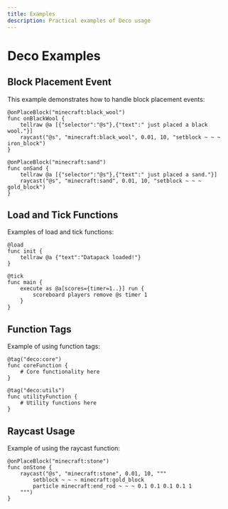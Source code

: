 ```yaml
---
title: Examples
description: Practical examples of Deco usage
---
```


# Deco Examples

## Block Placement Event

This example demonstrates how to handle block placement events:

```deco
@onPlaceBlock("minecraft:black_wool")
func onBlackWool {
    tellraw @a [{"selector":"@s"},{"text":" just placed a black wool."}]
    raycast("@s", "minecraft:black_wool", 0.01, 10, "setblock ~ ~ ~ iron_block")
}

@onPlaceBlock("minecraft:sand")
func onSand {
    tellraw @a [{"selector":"@s"},{"text":" just placed a sand."}]
    raycast("@s", "minecraft:sand", 0.01, 10, "setblock ~ ~ ~ gold_block")
}
```

## Load and Tick Functions

Examples of load and tick functions:

```deco
@load
func init {
    tellraw @a {"text":"Datapack loaded!"}
}

@tick
func main {
    execute as @a[scores={timer=1..}] run {
        scoreboard players remove @s timer 1
    }
}
```

## Function Tags

Example of using function tags:

```deco
@tag("deco:core")
func coreFunction {
    # Core functionality here
}

@tag("deco:utils")
func utilityFunction {
    # Utility functions here
}
```

## Raycast Usage

Example of using the raycast function:

```deco
@onPlaceBlock("minecraft:stone")
func onStone {
    raycast("@s", "minecraft:stone", 0.01, 10, """
        setblock ~ ~ ~ minecraft:gold_block
        particle minecraft:end_rod ~ ~ ~ 0.1 0.1 0.1 0.1 1
    """)
}
``` 